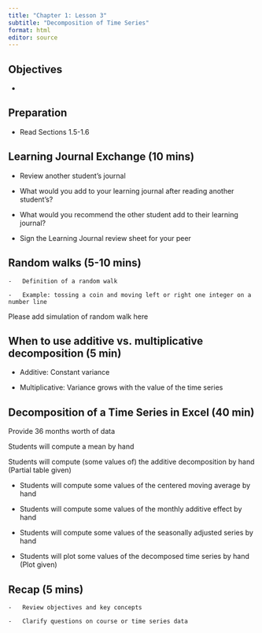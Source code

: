 ```yaml
---
title: "Chapter 1: Lesson 3"
subtitle: "Decomposition of Time Series"
format: html
editor: source
---
```



## Objectives

-   

## Preparation

-   Read Sections 1.5-1.6


## Learning Journal Exchange (10 mins)

-   Review another student's journal

-   What would you add to your learning journal after reading another student's?

-   What would you recommend the other student add to their learning journal?

-   Sign the Learning Journal review sheet for your peer


## Random walks (5-10 mins)

```         
-   Definition of a random walk

-   Example: tossing a coin and moving left or right one integer on a number line
```

::: callout-solution
Please add simulation of random walk here
:::

## When to use additive vs. multiplicative decomposition (5 min)

-   Additive: Constant variance

-   Multiplicative: Variance grows with the value of the time series

## Decomposition of a Time Series in Excel (40 min)

::: callout-caution
Provide 36 months worth of data

Students will compute a mean by hand

Students will compute (some values of) the additive decomposition by hand (Partial table given)

-   Students will compute some values of the centered moving average by hand

-   Students will compute some values of the monthly additive effect by hand

-   Students will compute some values of the seasonally adjusted series by hand

-   Students will plot some values of the decomposed time series by hand (Plot given)
:::

## Recap (5 mins)

```         
-   Review objectives and key concepts

-   Clarify questions on course or time series data
```
